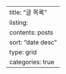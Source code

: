---
title: "글 목록"
listing:
  contents: posts
  sort: "date desc"
  type: grid
  categories: true
---